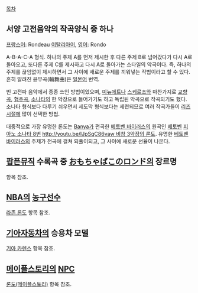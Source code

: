 [[목차]]

== 서양 고전음악의 작곡양식 중 하나 ==
[[프랑스어]]: Rondeau
[[이탈리아어]], [[영어]]: Rondo

A-B-A-C-A 형식. 하나의 주제 A를 먼저 제시한 후 다른 주제 B로 넘어갔다가 다시 A로 돌아오고, 또다른 주제 C를 제시하고 다시 A로 돌아가는 스타일의 악곡이다. 즉, 하나의 주제를 끊임없이 제시하면서 그 사이에 새로운 주제를 끼워넣는 작법이라고 할 수 있다. 흔히 알려진 윤무곡(輪舞曲)은 [[일본어]] 번역.

빈 고전파 음악에서 종종 쓰인 방법이었으며, [[미뉴에트]]나 [[스케르초]]와 마찬가지로 [[교향곡]], [[협주곡]], [[소나타#s-1|소나타]]의 한 악장으로 들어가기도 하고 독립된 악곡으로 작곡되기도 했다. 소나타 형식보다 다루기 쉬우면서 세도막 형식보다는 세련되므로 여러 작곡가들이 [[리즈시절]]에 많이 선택한 방법.

대중적으로 가장 유명한 론도는 [[반야#s-4|Banya]]가 편곡한 [[베토벤 바이러스#s-1|베토벤 바이러스]]의 원곡인 [[루트비히 판 베토벤|베토벤]] [[피아노 소나타 제8번(베토벤)|피아노 소나타 8번]] [[http://youtu.be/lJpSqC86vaw 비창 3악장의 론도]]. 유명한 [[베토벤 바이러스#s-1|베토벤 바이러스]]의 주제가 전곡에 걸쳐 되풀이되고, 그 사이에 새로운 선율이 나온다.

== [[팝픈뮤직]] 수록곡 중 [[おもちゃばこのロンド]]의 장르명 ==
항목 참조.

== [[NBA]]의 [[농구]]선수 ==
[[라존 론도]] 항목 참조.

== [[기아자동차]]의 승용차 모델 ==
[[기아 카렌스]] 항목 참조.

== [[메이플스토리]]의 [[메이플스토리/기타 등장인물#s-2|NPC]] ==

[[론도(메이플스토리)]] 항목 참조.
